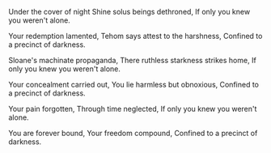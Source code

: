 Under the cover of night
Shine solus beings dethroned,
If only you knew you weren't alone.

Your redemption lamented,
Tehom says attest to the harshness,
Confined to a precinct of darkness.

Sloane's machinate propaganda,
There ruthless starkness strikes home,
If only you knew you weren't alone.

Your concealment carried out,
You lie harmless but obnoxious,
Confined to a precinct of darkness.

Your pain forgotten,
Through time neglected,
If only you knew you weren't alone.

You are forever bound,
Your freedom compound,
Confined to a precinct of darkness.